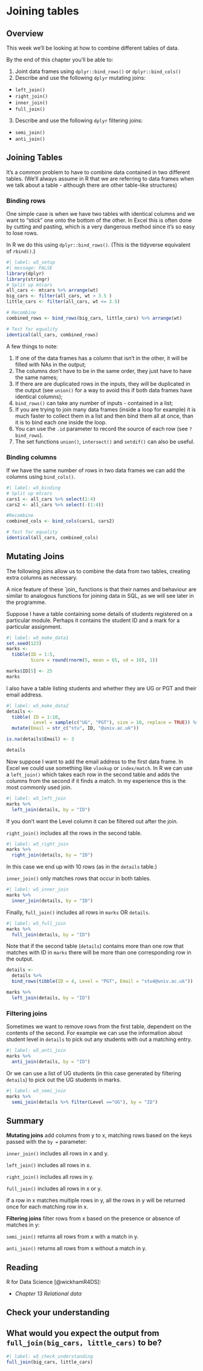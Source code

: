 # Joining tables

## Overview

This week we'll be looking at how to combine different tables of data.

By the end of this chapter you'll be able to:

1. Joint data frames using `dplyr::bind_rows()` or `dplyr::bind_cols()`
2. Describe and use the following `dplyr` mutating joins:
  + `left_join()`
  + `right_join()`
  + `inner_join()`
  + `full_join()`
3. Describe and use the following `dplyr` filtering joins:
  + `semi_join()`
  + `anti_join()`

## Joining Tables

It's a common problem to have to combine data contained in two different tables. (We'll always assume in R that we are referring to data frames when we talk about a table - although there are other table-like structures)

### Binding rows

One simple case is when we have two tables with identical columns and we want to "stick" one onto the bottom of the other. In Excel this is often done by cutting and pasting, which is a very dangerous method since it's so easy to lose rows.

In R we do this using `dplyr::bind_rows()`. (This is the tidyverse equivalent of `rbind()`.)

```r
#| label: w5_setup
#| message: FALSE
library(dplyr)
library(stringr)
# Split up mtcars
all_cars <- mtcars %>% arrange(wt)
big_cars <- filter(all_cars, wt > 3.5 )
little_cars <- filter(all_cars, wt <= 3.5)

# Recombine
combined_rows <- bind_rows(big_cars, little_cars) %>% arrange(wt)

# Test for equality
identical(all_cars, combined_rows)
```

A few things to note:

  1. If one of the data frames has a column that isn't in the other, it will be filled with NAs in the output;
  2. The columns don't have to be in the same order, they just have to have the same names;
  3. If there are are duplicated rows in the inputs, they will be duplicated in the output (see `union()` for a way to avoid this if both data frames have identical columns);
  4. `bind_rows()` can take any number of inputs - contained in a list;
  5. If you are trying to join many data frames (inside a loop for example) it is much faster to collect them in a list and then bind them all at once, than it is to bind each one inside the loop.
  6. You can use the `.id` parameter to record the source of each row (see `?bind_rows`).
  7. The set functions `union()`, `intersect()` and `setdif()` can also be useful.
  
### Binding columns

If we have the same number of rows in two data frames we can add the columns using `bind_cols()`.

```r
#| label: w5_binding
# Split up mtcars
cars1 <- all_cars %>% select(1:4)
cars2 <- all_cars %>% select(-(1:4))

#Recombine
combined_cols <- bind_cols(cars1, cars2)

# Test for equality
identical(all_cars, combined_cols)
```
## Mutating Joins

The following joins allow us to combine the data from two tables, creating extra columns as necessary.

A nice feature of these `join_ functions is that their names and behaviour are similar to analogous functions for joining data in SQL, as we will see later in the programme.

Suppose I have a table containing some details of students registered on a particular module. Perhaps it contains the student ID and a mark for a particular assignment.

```r
#| label: w5_make_data1
set.seed(123)
marks <- 
  tibble(ID = 1:5,
         Score = round(rnorm(5, mean = 65, sd = 10), 1))

marks$ID[5] <- 25
marks
```

I also have a table listing students and whether they are UG or PGT and their email address.

```r
#| label: w5_make_data2
details <- 
  tibble( ID = 1:10,
          Level = sample(c("UG", "PGT"), size = 10, replace = TRUE)) %>% 
  mutate(Email = str_c("stu", ID, "@univ.ac.uk"))

is.na(details$Email) <- 3

details
```
Now suppose I want to add the email address to the first data frame. In Excel we could use something like  `vlookup` or `index/match`. In R we can use a `left_join()` which takes each row in the second table and adds the columns from the second if it finds a match. In my experience this is the most commonly used join.

```r
#| label: w5_left_join
marks %>% 
  left_join(details, by = "ID")
```

If you don't want the Level column it can be filtered out after the join.

`right_join()` includes all the rows in the second table.

```r
#| label: w5_right_join
marks %>% 
  right_join(details, by = "ID")
```

In this case we end up with 10 rows (as in the `details` table.)

`inner_join()` only matches rows that occur in both tables.

```r
#| label: w5_inner_join
marks %>% 
  inner_join(details, by = "ID")
```
Finally, `full_join()` includes all rows in `marks` OR `details`.

```r
#| label: w5_full_join
marks %>% 
  full_join(details, by = "ID")
```

Note that if the second table (`details`) contains more than one row that matches with ID in `marks` there will be more than one corresponding row in the output.

```r
details <- 
  details %>% 
  bind_rows(tibble(ID = 4, Level = "PGT", Email = "stu4@univ.ac.uk"))
```

```r
marks %>% 
  left_join(details, by = "ID")
```
### Filtering joins

Sometimes we want to remove rows from the first table, dependent on the contents of the second. For example we can use the information about student level in `details` to pick out any students with out a matching entry.

```r
#| label: w5_anti_join
marks %>% 
  anti_join(details, by = "ID")
```

Or we can use a list of UG students (in this case generated by filtering `details`) to pick out the UG students in marks.

```r
#| label: w5_semi_join
marks %>% 
  semi_join(details %>% filter(Level =="UG"), by = "ID")
```
## Summary

**Mutating joins** add columns from y to x, matching rows based on the keys passed with the `by = ` parameter:

`inner_join()` includes all rows in x and y.

`left_join()` includes all rows in x.

`right_join()` includes all rows in y.

`full_join()` includes all rows in x or y.

If a row in x matches multiple rows in y, all the rows in y will be returned once for each matching row in x.

**Filtering joins** filter rows from x based on the presence or absence of matches in y:

`semi_join()` returns all rows from x with a match in y.

`anti_join()` returns all rows from x without a match in y.

## Reading

R for Data Science [@wickhamR4DS]:

  - _Chapter 13 Relational data_

## Check your understanding{.unnumbered}

:::{.callout-tip collapse="true"}
## What would you expect the output from `full_join(big_cars, little_cars)` to be?

```r
#| label: w5_check_understanding
full_join(big_cars, little_cars)
```

:::
